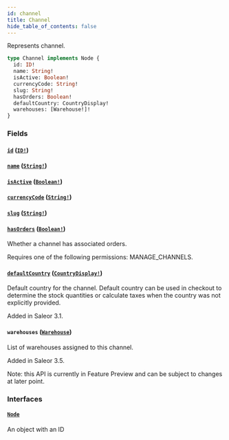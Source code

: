 ```yaml
---
id: channel
title: Channel
hide_table_of_contents: false
---
```


Represents channel.

```graphql
type Channel implements Node {
  id: ID!
  name: String!
  isActive: Boolean!
  currencyCode: String!
  slug: String!
  hasOrders: Boolean!
  defaultCountry: CountryDisplay!
  warehouses: [Warehouse!]!
}
```

### Fields

#### [`id`](#) ([`ID!`](../../../developer/api-reference/scalars/id))

#### [`name`](#) ([`String!`](../../../developer/api-reference/scalars/string))

#### [`isActive`](#) ([`Boolean!`](../../../developer/api-reference/scalars/boolean))

#### [`currencyCode`](#) ([`String!`](../../../developer/api-reference/scalars/string))

#### [`slug`](#) ([`String!`](../../../developer/api-reference/scalars/string))

#### [`hasOrders`](#) ([`Boolean!`](../../../developer/api-reference/scalars/boolean))

Whether a channel has associated orders.

Requires one of the following permissions: MANAGE_CHANNELS.

#### [`defaultCountry`](#) ([`CountryDisplay!`](../../../developer/api-reference/objects/country-display))

Default country for the channel. Default country can be used in checkout to determine the stock quantities or calculate taxes when the country was not explicitly provided.

Added in Saleor 3.1.

#### `warehouses` ([`Warehouse`](../../../developer/api-reference/objects/warehouse))

List of warehouses assigned to this channel.

Added in Saleor 3.5.

Note: this API is currently in Feature Preview and can be subject to changes at later point.

### Interfaces

#### [`Node`](../../../developer/api-reference/interfaces/node)

An object with an ID
